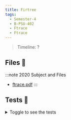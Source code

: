 ```yaml
---
title: Firtree
tags:
  - Semester-4
  - B-PSU-402
  - Ftrace
  - Ftrace
---
```

> Timeline: ?


## Files 📂

:::note 2020 Subject and Files
- [ftrace.pdf](https://github.com/Studio-17/Epitech-Subjects/raw/main/Semester-4/B-PSU-402/Ftrace/Ftrace/ftrace.pdf)
:::

## Tests 🤖
<details>
  <summary>Toggle to see the tests</summary>
  <div>
Yo
  </div>
</details>

